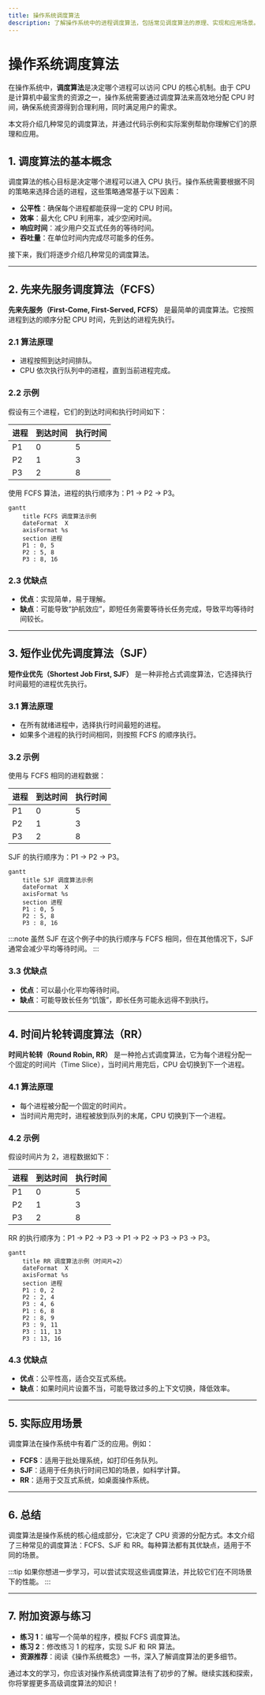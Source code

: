 ```yaml
---
title: 操作系统调度算法
description: 了解操作系统中的进程调度算法，包括常见调度算法的原理、实现和应用场景。
---
```


# 操作系统调度算法

在操作系统中，**调度算法**是决定哪个进程可以访问 CPU 的核心机制。由于 CPU 是计算机中最宝贵的资源之一，操作系统需要通过调度算法来高效地分配 CPU 时间，确保系统资源得到合理利用，同时满足用户的需求。

本文将介绍几种常见的调度算法，并通过代码示例和实际案例帮助你理解它们的原理和应用。

## 1. 调度算法的基本概念

调度算法的核心目标是决定哪个进程可以进入 CPU 执行。操作系统需要根据不同的策略来选择合适的进程，这些策略通常基于以下因素：

- **公平性**：确保每个进程都能获得一定的 CPU 时间。
- **效率**：最大化 CPU 利用率，减少空闲时间。
- **响应时间**：减少用户交互式任务的等待时间。
- **吞吐量**：在单位时间内完成尽可能多的任务。

接下来，我们将逐步介绍几种常见的调度算法。

---

## 2. 先来先服务调度算法（FCFS）

**先来先服务（First-Come, First-Served, FCFS）** 是最简单的调度算法。它按照进程到达的顺序分配 CPU 时间，先到达的进程先执行。

### 2.1 算法原理

- 进程按照到达时间排队。
- CPU 依次执行队列中的进程，直到当前进程完成。

### 2.2 示例

假设有三个进程，它们的到达时间和执行时间如下：

| 进程 | 到达时间 | 执行时间 |
|------|----------|----------|
| P1   | 0        | 5        |
| P2   | 1        | 3        |
| P3   | 2        | 8        |

使用 FCFS 算法，进程的执行顺序为：P1 → P2 → P3。

```mermaid
gantt
    title FCFS 调度算法示例
    dateFormat  X
    axisFormat %s
    section 进程
    P1 : 0, 5
    P2 : 5, 8
    P3 : 8, 16
```

### 2.3 优缺点

- **优点**：实现简单，易于理解。
- **缺点**：可能导致“护航效应”，即短任务需要等待长任务完成，导致平均等待时间较长。

---

## 3. 短作业优先调度算法（SJF）

**短作业优先（Shortest Job First, SJF）** 是一种非抢占式调度算法，它选择执行时间最短的进程优先执行。

### 3.1 算法原理

- 在所有就绪进程中，选择执行时间最短的进程。
- 如果多个进程的执行时间相同，则按照 FCFS 的顺序执行。

### 3.2 示例

使用与 FCFS 相同的进程数据：

| 进程 | 到达时间 | 执行时间 |
|------|----------|----------|
| P1   | 0        | 5        |
| P2   | 1        | 3        |
| P3   | 2        | 8        |

SJF 的执行顺序为：P1 → P2 → P3。

```mermaid
gantt
    title SJF 调度算法示例
    dateFormat  X
    axisFormat %s
    section 进程
    P1 : 0, 5
    P2 : 5, 8
    P3 : 8, 16
```

:::note
虽然 SJF 在这个例子中的执行顺序与 FCFS 相同，但在其他情况下，SJF 通常会减少平均等待时间。
:::

### 3.3 优缺点

- **优点**：可以最小化平均等待时间。
- **缺点**：可能导致长任务“饥饿”，即长任务可能永远得不到执行。

---

## 4. 时间片轮转调度算法（RR）

**时间片轮转（Round Robin, RR）** 是一种抢占式调度算法，它为每个进程分配一个固定的时间片（Time Slice），当时间片用完后，CPU 会切换到下一个进程。

### 4.1 算法原理

- 每个进程被分配一个固定的时间片。
- 当时间片用完时，进程被放到队列的末尾，CPU 切换到下一个进程。

### 4.2 示例

假设时间片为 2，进程数据如下：

| 进程 | 到达时间 | 执行时间 |
|------|----------|----------|
| P1   | 0        | 5        |
| P2   | 1        | 3        |
| P3   | 2        | 8        |

RR 的执行顺序为：P1 → P2 → P3 → P1 → P2 → P3 → P3 → P3。

```mermaid
gantt
    title RR 调度算法示例（时间片=2）
    dateFormat  X
    axisFormat %s
    section 进程
    P1 : 0, 2
    P2 : 2, 4
    P3 : 4, 6
    P1 : 6, 8
    P2 : 8, 9
    P3 : 9, 11
    P3 : 11, 13
    P3 : 13, 16
```

### 4.3 优缺点

- **优点**：公平性高，适合交互式系统。
- **缺点**：如果时间片设置不当，可能导致过多的上下文切换，降低效率。

---

## 5. 实际应用场景

调度算法在操作系统中有着广泛的应用。例如：

- **FCFS**：适用于批处理系统，如打印任务队列。
- **SJF**：适用于任务执行时间已知的场景，如科学计算。
- **RR**：适用于交互式系统，如桌面操作系统。

---

## 6. 总结

调度算法是操作系统的核心组成部分，它决定了 CPU 资源的分配方式。本文介绍了三种常见的调度算法：FCFS、SJF 和 RR。每种算法都有其优缺点，适用于不同的场景。

:::tip
如果你想进一步学习，可以尝试实现这些调度算法，并比较它们在不同场景下的性能。
:::

---

## 7. 附加资源与练习

- **练习 1**：编写一个简单的程序，模拟 FCFS 调度算法。
- **练习 2**：修改练习 1 的程序，实现 SJF 和 RR 算法。
- **资源推荐**：阅读《操作系统概念》一书，深入了解调度算法的更多细节。

通过本文的学习，你应该对操作系统调度算法有了初步的了解。继续实践和探索，你将掌握更多高级调度算法的知识！
